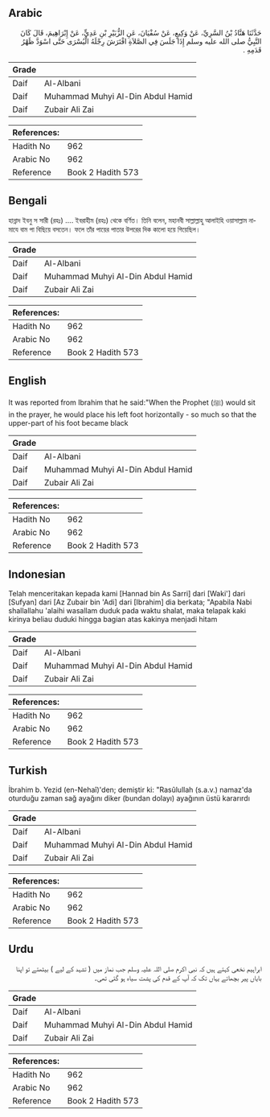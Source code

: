 ## Arabic


<div dir="rtl" lang="ar" style={{fontSize:'larger',backgroundColor:'#f8f9fa',padding:20}}>
حَدَّثَنَا هَنَّادُ بْنُ السَّرِيِّ، عَنْ وَكِيعٍ، عَنْ سُفْيَانَ، عَنِ الزُّبَيْرِ بْنِ عَدِيٍّ، عَنْ إِبْرَاهِيمَ، قَالَ كَانَ النَّبِيُّ صلى الله عليه وسلم إِذَا جَلَسَ فِي الصَّلاَةِ افْتَرَشَ رِجْلَهُ الْيُسْرَى حَتَّى اسْوَدَّ ظَهْرُ قَدَمِهِ ‏.‏
</div>
<div style={{backgroundColor:'#f8f9fa',padding:20, marginBottom: 10}}><table> <thead> <tr> <th>Grade</th> <th></th> </tr> </thead> <tbody> <tr><td>Daif</td><td>Al-Albani</td></tr><tr><td>Daif</td><td>Muhammad Muhyi Al-Din Abdul Hamid</td></tr><tr><td>Daif</td><td>Zubair Ali Zai</td></tr></tbody></table><table> <thead> <tr> <th>References:</th> <th></th> </tr> </thead> <tbody><tr><td>Hadith No</td><td>962</td></tr><tr><td>Arabic No</td><td>962</td></tr><tr><td>Reference</td><td>Book 2 Hadith 573</td></tr></tbody></table></div>

## Bengali


<div dir="ltr" lang="bn" style={{fontSize:'larger',backgroundColor:'#f8f9fa',padding:20}}>
হান্নাদ ইবনু স সারী (রহঃ) .... ইবরাহীম (রহঃ) থেকে বর্ণিত। তিনি বলেন, মহানবী সাল্লাল্লাহু আলাইহি ওয়াসাল্লাম নামাযে বাম পা বিছিয়ে বসতেন। ফলে তাঁর পায়ের পাতার উপরের দিক কালো হয়ে গিয়েছিল।
</div>
<div style={{backgroundColor:'#f8f9fa',padding:20, marginBottom: 10}}><table> <thead> <tr> <th>Grade</th> <th></th> </tr> </thead> <tbody> <tr><td>Daif</td><td>Al-Albani</td></tr><tr><td>Daif</td><td>Muhammad Muhyi Al-Din Abdul Hamid</td></tr><tr><td>Daif</td><td>Zubair Ali Zai</td></tr></tbody></table><table> <thead> <tr> <th>References:</th> <th></th> </tr> </thead> <tbody><tr><td>Hadith No</td><td>962</td></tr><tr><td>Arabic No</td><td>962</td></tr><tr><td>Reference</td><td>Book 2 Hadith 573</td></tr></tbody></table></div>

## English


<div dir="ltr" lang="en" style={{fontSize:'larger',backgroundColor:'#f8f9fa',padding:20}}>
It was reported from Ibrahim that he said:"When the Prophet (ﷺ) would sit in the prayer, he would place his left foot horizontally - so much so that the upper-part of his foot became black
</div>
<div style={{backgroundColor:'#f8f9fa',padding:20, marginBottom: 10}}><table> <thead> <tr> <th>Grade</th> <th></th> </tr> </thead> <tbody> <tr><td>Daif</td><td>Al-Albani</td></tr><tr><td>Daif</td><td>Muhammad Muhyi Al-Din Abdul Hamid</td></tr><tr><td>Daif</td><td>Zubair Ali Zai</td></tr></tbody></table><table> <thead> <tr> <th>References:</th> <th></th> </tr> </thead> <tbody><tr><td>Hadith No</td><td>962</td></tr><tr><td>Arabic No</td><td>962</td></tr><tr><td>Reference</td><td>Book 2 Hadith 573</td></tr></tbody></table></div>

## Indonesian


<div dir="ltr" lang="id" style={{fontSize:'larger',backgroundColor:'#f8f9fa',padding:20}}>
Telah menceritakan kepada kami [Hannad bin As Sarri] dari [Waki'] dari [Sufyan] dari [Az Zubair bin 'Adi] dari [Ibrahim] dia berkata; "Apabila Nabi shallallahu 'alaihi wasallam duduk pada waktu shalat, maka telapak kaki kirinya beliau duduki hingga bagian atas kakinya menjadi hitam
</div>
<div style={{backgroundColor:'#f8f9fa',padding:20, marginBottom: 10}}><table> <thead> <tr> <th>Grade</th> <th></th> </tr> </thead> <tbody> <tr><td>Daif</td><td>Al-Albani</td></tr><tr><td>Daif</td><td>Muhammad Muhyi Al-Din Abdul Hamid</td></tr><tr><td>Daif</td><td>Zubair Ali Zai</td></tr></tbody></table><table> <thead> <tr> <th>References:</th> <th></th> </tr> </thead> <tbody><tr><td>Hadith No</td><td>962</td></tr><tr><td>Arabic No</td><td>962</td></tr><tr><td>Reference</td><td>Book 2 Hadith 573</td></tr></tbody></table></div>

## Turkish


<div dir="ltr" lang="tr" style={{fontSize:'larger',backgroundColor:'#f8f9fa',padding:20}}>
İbrahim b. Yezid (en-Nehaî)'den; demiştir ki: "Rasûlullah (s.a.v.) namaz'da oturduğu zaman sağ ayağını diker (bundan dolayı) ayağının üstü kararırdı
</div>
<div style={{backgroundColor:'#f8f9fa',padding:20, marginBottom: 10}}><table> <thead> <tr> <th>Grade</th> <th></th> </tr> </thead> <tbody> <tr><td>Daif</td><td>Al-Albani</td></tr><tr><td>Daif</td><td>Muhammad Muhyi Al-Din Abdul Hamid</td></tr><tr><td>Daif</td><td>Zubair Ali Zai</td></tr></tbody></table><table> <thead> <tr> <th>References:</th> <th></th> </tr> </thead> <tbody><tr><td>Hadith No</td><td>962</td></tr><tr><td>Arabic No</td><td>962</td></tr><tr><td>Reference</td><td>Book 2 Hadith 573</td></tr></tbody></table></div>

## Urdu


<div dir="rtl" lang="ur" style={{fontSize:'larger',backgroundColor:'#f8f9fa',padding:20}}>
ابراہیم نخعی کہتے ہیں کہ نبی اکرم صلی اللہ علیہ وسلم جب نماز میں ( تشہد کے لیے ) بیٹھتے تو اپنا بایاں پیر بچھاتے یہاں تک کہ آپ کے قدم کی پشت سیاہ ہو گئی تھی۔
</div>
<div style={{backgroundColor:'#f8f9fa',padding:20, marginBottom: 10}}><table> <thead> <tr> <th>Grade</th> <th></th> </tr> </thead> <tbody> <tr><td>Daif</td><td>Al-Albani</td></tr><tr><td>Daif</td><td>Muhammad Muhyi Al-Din Abdul Hamid</td></tr><tr><td>Daif</td><td>Zubair Ali Zai</td></tr></tbody></table><table> <thead> <tr> <th>References:</th> <th></th> </tr> </thead> <tbody><tr><td>Hadith No</td><td>962</td></tr><tr><td>Arabic No</td><td>962</td></tr><tr><td>Reference</td><td>Book 2 Hadith 573</td></tr></tbody></table></div>
